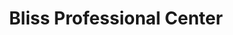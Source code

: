 ---
title: Bliss Professional Center
image: ../images/bliss-pro-center.webp
featured: false
tags:
    - med spa
    - salon
description: Medical Spa, Hair Salon, Skin Care, Makeup, Laser Hair Removal, Extensions
link: https://www.vagaro.com/us04/blissprofessionalcenter
instagram: https://www.instagram.com/blissprofessionalcenter
phone: tel:313-450-4400
apple: https://maps.apple.com/?address=24418+Michigan+Ave%2C+Dearborn%2C+MI+48124%2C+United+States&auid=14246061063162963531&ll=42.2994129%2C-83.2753265&lsp=9902&q=Bliss+Professional+Center
google: https://maps.app.goo.gl/oNHe3qK7Ep43cjM2A
hours:
    sunday: Closed
    monday: 10am - 7pm
    tuesday: 10am - 7pm
    wednesday: 10am - 7pm
    thursday: 10am - 7pm
    friday: 10am - 7pm
    saturday: 10am - 7pm
---